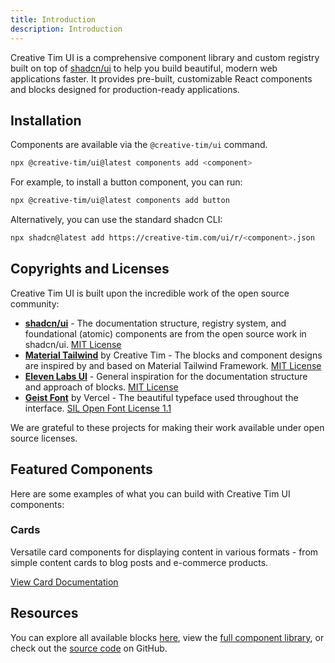 ```yaml
---
title: Introduction
description: Introduction
---
```


Creative Tim UI is a comprehensive component library and custom registry built on top of [shadcn/ui](https://ui.shadcn.com/) to help you build beautiful, modern web applications faster. It provides pre-built, customizable React components and blocks designed for production-ready applications.

## Installation

Components are available via the `@creative-tim/ui` command.

```bash
npx @creative-tim/ui@latest components add <component>
```

For example, to install a button component, you can run:

```bash
npx @creative-tim/ui@latest components add button
```

Alternatively, you can use the standard shadcn CLI:

```bash
npx shadcn@latest add https://creative-tim.com/ui/r/<component>.json
```

## Copyrights and Licenses

Creative Tim UI is built upon the incredible work of the open source community:

- **[shadcn/ui](https://ui.shadcn.com/)** - The documentation structure, registry system, and foundational (atomic) components are from the open source work in shadcn/ui. [MIT License](https://github.com/shadcn-ui/ui/blob/main/LICENSE.md) 
- **[Material Tailwind](https://material-tailwind.com/v3)** by Creative Tim - The blocks and component designs are inspired by and based on Material Tailwind Framework. [MIT License](https://github.com/creativetimofficial/material-tailwind/blob/main/LICENSE.md) 
- **[Eleven Labs UI](https://github.com/elevenlabs/elevenlabs-ui)** - General inspiration for the documentation structure and approach of blocks. [MIT License](https://github.com/elevenlabs/ui/blob/main/LICENSE.md)
- **[Geist Font](https://vercel.com/font)** by Vercel - The beautiful typeface used throughout the interface.  [SIL Open Font License 1.1](https://github.com/vercel/geist-font/blob/main/LICENSE.txt)

We are grateful to these projects for making their work available under open source licenses.

## Featured Components

Here are some examples of what you can build with Creative Tim UI components:

### Cards

Versatile card components for displaying content in various formats - from simple content cards to blog posts and e-commerce products.

<ComponentPreview
  name="card-plain"
  title="Plain Card"
  hideCode={true}
  description="A simple card with basic content."
/>

<ComponentPreview
  name="card-with-button"
  title="Card with Button"
  hideCode={true}
  description="Card with header, description, and action button."
/>

<ComponentPreview
  name="card-blog"
  title="Blog Card"
  hideCode={true}
  description="Card optimized for blog posts with image and metadata."
/>

<ComponentPreview
  name="card-ecommerce"
  title="E-commerce Card"
  hideCode={true}
  description="Product card with ratings, price, and cart actions."
/>

[View Card Documentation](/docs/components/card)

## Resources

You can explore all available blocks [here](/blocks), view the [full component library](/docs/components), or check out the [source code](https://github.com/creativetimofficial/ui) on GitHub.
